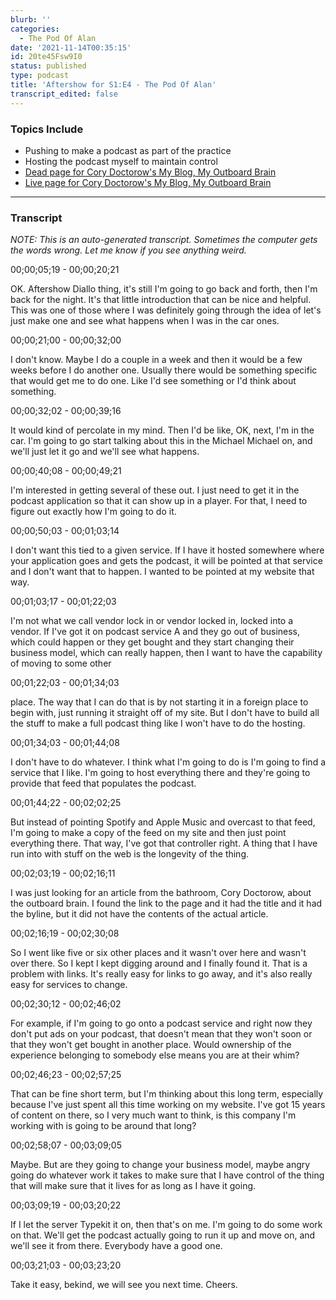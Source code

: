 ```yaml
---
blurb: ''
categories:
  - The Pod Of Alan
date: '2021-11-14T00:35:15'
id: 20te45Fsw9I0
status: published
type: podcast
title: 'Aftershow for S1:E4 - The Pod Of Alan'
transcript_edited: false
---
```


<PodcastLinks />

<PodcastPlayer src="https://cdn.simplecast.com/audio/f900955e-9fdd-4695-bf12-22eeee2f4d9e/episodes/f9c150e5-9261-487b-baf9-181d46d53eb9/audio/a51ebfb5-456b-4c72-9f0b-d999ccac05d3/default_tc.mp3" />

### Topics Include

- Pushing to make a podcast as part of the practice
- Hosting the podcast myself to maintain control
- [Dead page for Cory Doctorow's My Blog, My Outboard Brain](https://craphound.com/articles/2002/05/07/my-blog-my-outboard-brain/)
- [Live page for Cory Doctorow's My Blog, My Outboard Brain](https://web.archive.org/web/20040616083132/http://www.oreillynet.com/pub/a/javascript/2002/01/01/cory.html)


---

### Transcript 

_NOTE: This is an auto-generated transcript. Sometimes the computer gets the words wrong. Let me know if you see anything weird._

00;00;05;19 - 00;00;20;21

OK. Aftershow Diallo thing, it's still I'm going to go back and forth, then I'm back for the night. It's that little introduction that can be nice and helpful. This was one of those where I was definitely going through the idea of let's just make one and see what happens when I was in the car ones.

00;00;21;00 - 00;00;32;00

I don't know. Maybe I do a couple in a week and then it would be a few weeks before I do another one. Usually there would be something specific that would get me to do one. Like I'd see something or I'd think about something.

00;00;32;02 - 00;00;39;16

It would kind of percolate in my mind. Then I'd be like, OK, next, I'm in the car. I'm going to go start talking about this in the Michael Michael on, and we'll just let it go and we'll see what happens.

00;00;40;08 - 00;00;49;21

I'm interested in getting several of these out. I just need to get it in the podcast application so that it can show up in a player. For that, I need to figure out exactly how I'm going to do it.

00;00;50;03 - 00;01;03;14

I don't want this tied to a given service. If I have it hosted somewhere where your application goes and gets the podcast, it will be pointed at that service and I don't want that to happen. I wanted to be pointed at my website that way.

00;01;03;17 - 00;01;22;03

I'm not what we call vendor lock in or vendor locked in, locked into a vendor. If I've got it on podcast service A and they go out of business, which could happen or they get bought and they start changing their business model, which can really happen, then I want to have the capability of moving to some other

00;01;22;03 - 00;01;34;03

place. The way that I can do that is by not starting it in a foreign place to begin with, just running it straight off of my site. But I don't have to build all the stuff to make a full podcast thing like I won't have to do the hosting.

00;01;34;03 - 00;01;44;08

I don't have to do whatever. I think what I'm going to do is I'm going to find a service that I like. I'm going to host everything there and they're going to provide that feed that populates the podcast.

00;01;44;22 - 00;02;02;25

But instead of pointing Spotify and Apple Music and overcast to that feed, I'm going to make a copy of the feed on my site and then just point everything there. That way, I've got that controller right. A thing that I have run into with stuff on the web is the longevity of the thing.

00;02;03;19 - 00;02;16;11

I was just looking for an article from the bathroom, Cory Doctorow, about the outboard brain. I found the link to the page and it had the title and it had the byline, but it did not have the contents of the actual article.

00;02;16;19 - 00;02;30;08

So I went like five or six other places and it wasn't over here and wasn't over there. So I kept I kept digging around and I finally found it. That is a problem with links. It's really easy for links to go away, and it's also really easy for services to change.

00;02;30;12 - 00;02;46;02

For example, if I'm going to go onto a podcast service and right now they don't put ads on your podcast, that doesn't mean that they won't soon or that they won't get bought in another place. Would ownership of the experience belonging to somebody else means you are at their whim?

00;02;46;23 - 00;02;57;25

That can be fine short term, but I'm thinking about this long term, especially because I've just spent all this time working on my website. I've got 15 years of content on there, so I very much want to think, is this company I'm working with is going to be around that long?

00;02;58;07 - 00;03;09;05

Maybe. But are they going to change your business model, maybe angry going do whatever work it takes to make sure that I have control of the thing that will make sure that it lives for as long as I have it going.

00;03;09;19 - 00;03;20;22

If I let the server Typekit it on, then that's on me. I'm going to do some work on that. We'll get the podcast actually going to run it up and move on, and we'll see it from there. Everybody have a good one.

00;03;21;03 - 00;03;23;20

Take it easy, bekind, we will see you next time. Cheers.



